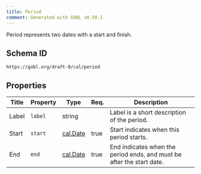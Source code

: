 ```yaml
---
title: Period
comment: Generated with GOBL v0.50.1
---
```


Period represents two dates with a start and finish.

## Schema ID

`https://gobl.org/draft-0/cal/period`

## Properties

| Title | Property | Type                          | Req. | Description                                                           |
|-------|----------|-------------------------------|------|-----------------------------------------------------------------------|
| Label | `label`  | string                        |      | Label is a short description of the period.                           |
| Start | `start`  | [cal.Date](/draft-0/cal/date) | true | Start indicates when this period starts.                              |
| End   | `end`    | [cal.Date](/draft-0/cal/date) | true | End indicates when the period ends, and must be after the start date. |

